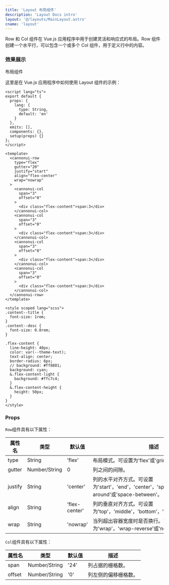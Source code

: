 ```yaml
---
title: 'Layout 布局组件'
description: 'Layout Docs intro'
layout: '@/layouts/MainLayout.astro'
cname: 'layout'
---
```



Row 和 Col 组件在 Vue.js 应用程序中用于创建灵活和响应式的布局。Row 组件创建一个水平行，可以包含一个或多个 Col 组件，用于定义行中的内容。

### 效果展示

<div class="phone">
  <div class="phone-top">布局组件</div>
  <div class="phone-content">
    <LayoutVue />
  </div>
  <div class="phone-bottom"></div>
</div>

这里是在 Vue.js 应用程序中如何使用 Layout 组件的示例：

```vue
<script lang="ts">
export default {
  props: {
    lang: {
      type: String,
      default: 'en'
    }
  },
  emits: [],
  components: {},
  setup(props) {}
};
</script>

<template>
  <cannonui-row
    type="flex"
    gutter="20"
    justify="start"
    align="flex-center"
    wrap="nowrap"
  >
    <cannonui-col
      span="3"
      offset="0"
    >
      <div class="flex-content">span:3</div>
    </cannonui-col>
    <cannonui-col
      span="3"
      offset="0"
    >
      <div class="flex-content">span:3</div>
    </cannonui-col>
    <cannonui-col
      span="3"
      offset="0"
    >
      <div class="flex-content">span:3</div>
    </cannonui-col>
    <cannonui-col
      span="3"
      offset="0"
    >
      <div class="flex-content">span:3</div>
    </cannonui-col>
  </cannonui-row>
</template>

<style scoped lang="scss">
.content--title {
  font-size: 1rem;
}
.content--desc {
  font-size: 0.8rem;
}

.flex-content {
  line-height: 40px;
  color: var(--theme-text);
  text-align: center;
  border-radius: 6px;
  // background: #ff8881;
  background: cyan;
  &.flex-content-light {
    background: #ffc7c4;
  }
  &.flex-content-height {
    height: 50px;
  }
}
</style>
```

### Props

`Row`组件具有以下属性：

| 属性名  | 类型          | 默认值        | 描述                                                                                  |
| ------- | ------------- | ------------- | ------------------------------------------------------------------------------------- |
| type    | String        | 'flex'        | 布局模式。可设置为'flex'或'grid'。                                                    |
| gutter  | Number/String | 0             | 列之间的间隙。                                                                        |
| justify | String        | 'center'      | 列的水平对齐方式。可设置为'start'，'end'，'center'，'space-around'或'space-between'。 |
| align   | String        | 'flex-center' | 列的垂直对齐方式。可设置为'top'，'middle'，'bottom'，'stretch'或'baseline'。          |
| wrap    | String        | 'nowrap'      | 当列超出容器宽度时是否换行。可设置为'wrap'，'wrap-reverse'或'nowrap'。                |

`Col`组件具有以下属性：

| 属性名 | 类型          | 默认值 | 描述                 |
| ------ | ------------- | ------ | -------------------- |
| span   | Number/String | '24'   | 列占据的栅格数。     |
| offset | Number/String | '0'    | 列左侧的偏移栅格数。 |
